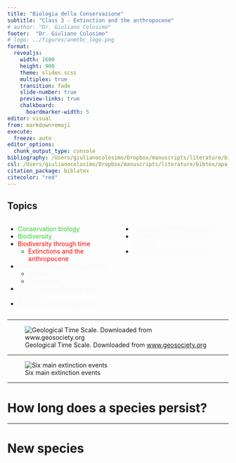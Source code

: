 ```yaml
---
title: "Biologia della Conservazione"
subtitle: "Class 3 - Extinction and the anthropocene"
# author: "Dr. Giuliano Colosimo"
footer:  "Dr. Giuliano Colosimo"
# logo: ../figures/anmtbc_logo.png
format: 
  revealjs:
    width: 1600
    height: 900 
    theme: slides.scss
    multiplex: true
    transition: fade
    slide-number: true
    preview-links: true
    chalkboard: 
      boardmarker-width: 5
editor: visual
from: markdown+emoji
execute:
  freeze: auto
editor_options: 
  chunk_output_type: console
bibliography: /Users/giulianocolosimo/Dropbox/manuscripts/literature/bibtex/comprehensive_database.bib
csl: /Users/giulianocolosimo/Dropbox/manuscripts/literature/bibtex/apa_5th_edition.csl
citation_package: biblatex
citecolor: "red"
---
```


## Topics

::: columns
::: {.column width="50%"} 

- [Conservation biology]{style="color: LimeGreen;"}
- [Biodiversity]{style="color: LimeGreen;"}
- [Biodiversity through time]{style="color: red;"}
    - [Extinctions and the anthropocene]{style="color: red;"}
- [Variation in natural populations]{style="color: GhostWhite;"}
    - [Genetic]{style="color: GhostWhite;"}
    - [Phenotypic]{style="color: GhostWhite;"}
- [Conservation genetics and genomic]{style="color: GhostWhite;"}
- [Conservation of populations]{style="color: GhostWhite;"}

:::

::: {.column width="50%"}

- [Population viability analysis]{style="color: GhostWhite;"}
- [Conservation and climate change]{style="color: GhostWhite;"}
- [Conservation economics]{style="color: GhostWhite;"}

:::
:::

---

![Geological Time Scale. Downloaded from [www.geosociety.org](www.geosociety.org)](../figures/class_3_1_geots.png)

---

![Six main extinction events](../figures/class_3_2_exteven.png)

---

# How long does a species persist?

---

# New species

